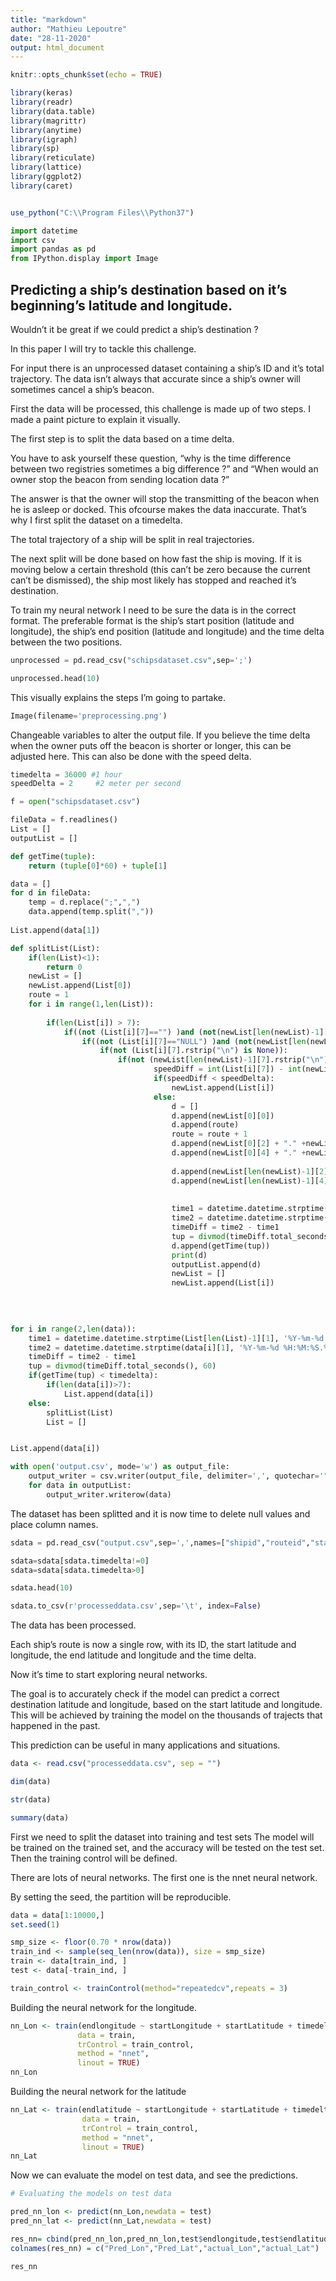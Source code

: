 ---
title: "markdown"
author: "Mathieu Lepoutre"
date: "28-11-2020"
output: html_document
---

```{r setup, include=FALSE}
knitr::opts_chunk$set(echo = TRUE)

library(keras)
library(readr)
library(data.table)
library(magrittr)
library(anytime)
library(igraph)
library(sp)
library(reticulate)
library(lattice)
library(ggplot2)
library(caret)


use_python("C:\\Program Files\\Python37")
```

```{python}
import datetime
import csv
import pandas as pd
from IPython.display import Image
```

## Predicting a ship's destination based on it's beginning's latitude and longitude.

Wouldn't it be great if we could predict a ship's destination ?

In this paper I will try to tackle this challenge.

For input there is an unprocessed dataset containing a ship's ID and it's total trajectory.
The data isn't always that accurate since a ship's owner will sometimes cancel a ship's beacon.

First the data will be processed, this challenge is made up of two steps. I made a paint picture to explain it visually.

The first step is to split the data based on a time delta. 

You have to ask yourself these question, "why is the time difference between two registries sometimes a big difference ?" and  "When would an owner stop the beacon from sending location data ?"

The answer is that the owner will stop the transmitting of the beacon when he is asleep or docked. This ofcourse makes the data inaccurate. That's why I first split the dataset on a timedelta. 

The total trajectory of a ship will be split in real trajectories.

The next split will be done based on how fast the ship is moving. If it is moving below a certain threshold (this can't be zero because the current can't be dismissed), the ship most likely has stopped and reached it's destination.



To train my neural network I need to be sure the data is in the correct format.
The preferable format is the ship's start position (latitude and longitude), the ship's end position (latitude and longitude) and the time delta between the two positions.



```{python}
unprocessed = pd.read_csv("schipsdataset.csv",sep=';')
```

```{python}
unprocessed.head(10)
```

This visually explains the steps I'm going to partake.

```{python}
Image(filename='preprocessing.png')
```

Changeable variables to alter the output file. If you believe the time delta when the owner puts off the beacon is shorter or longer, this can be adjusted here. This can also be done with the speed delta.

```{python}
timedelta = 36000 #1 hour
speedDelta = 2     #2 meter per second
```



```{python}
f = open("schipsdataset.csv")
```

```{python}
fileData = f.readlines()
List = []
outputList = []
```


```{python}
def getTime(tuple):
    return (tuple[0]*60) + tuple[1]
```



```{python}
data = []
for d in fileData:
    temp = d.replace(";",",")
    data.append(temp.split(","))
  
List.append(data[1])
```




```{python}
def splitList(List):
    if(len(List)<1):
        return 0
    newList = []
    newList.append(List[0])
    route = 1
    for i in range(1,len(List)):
        
        if(len(List[i]) > 7):
            if((not (List[i][7]=="") )and (not(newList[len(newList)-1][7] == "") )):
                if((not (List[i][7]=="NULL") )and (not(newList[len(newList)-1][7] == "NULL") )):
                    if(not (List[i][7].rstrip("\n") is None)):
                        if(not (newList[len(newList)-1][7].rstrip("\n") is None)):
                                speedDiff = int(List[i][7]) - int(newList[len(newList)-1][7])
                                if(speedDiff < speedDelta):
                                    newList.append(List[i])
                                else:
                                    d = []
                                    d.append(newList[0][0])
                                    d.append(route)
                                    route = route + 1
                                    d.append(newList[0][2] + "." +newList[0][3])
                                    d.append(newList[0][4] + "." +newList[0][5])
                                    
                                    d.append(newList[len(newList)-1][2] + "."+newList[len(newList)-1][3])
                                    d.append(newList[len(newList)-1][4] + "."+newList[len(newList)-1][5])
                                                                        
                                    
                                    time1 = datetime.datetime.strptime(newList[0][1], '%Y-%m-%d %H:%M:%S.%f')
                                    time2 = datetime.datetime.strptime(newList[len(newList)-1][1], '%Y-%m-%d %H:%M:%S.%f')
                                    timeDiff = time2 - time1
                                    tup = divmod(timeDiff.total_seconds(), 60)    
                                    d.append(getTime(tup))
                                    print(d)
                                    outputList.append(d)
                                    newList = []
                                    newList.append(List[i])
                                    
                                    
                                
```



```{python}
for i in range(2,len(data)):
    time1 = datetime.datetime.strptime(List[len(List)-1][1], '%Y-%m-%d %H:%M:%S.%f')
    time2 = datetime.datetime.strptime(data[i][1], '%Y-%m-%d %H:%M:%S.%f')
    timeDiff = time2 - time1
    tup = divmod(timeDiff.total_seconds(), 60)
    if(getTime(tup) < timedelta):
        if(len(data[i])>7):
            List.append(data[i])
    else:
        splitList(List)
        List = []
```


```{python}
```


```{python}
List.append(data[i])
```

```{python}
with open('output.csv', mode='w') as output_file:
    output_writer = csv.writer(output_file, delimiter=',', quotechar='"', quoting=csv.QUOTE_MINIMAL)
    for data in outputList:        
        output_writer.writerow(data)
```


The dataset has been splitted and it is now time to delete null values and place column names.

```{python}
sdata = pd.read_csv("output.csv",sep=',',names=["shipid","routeid","startLongitude","startLatitude","endlongitude","endlatitude","timedelta"])
```


```{python}
sdata=sdata[sdata.timedelta!=0]
sdata=sdata[sdata.timedelta>0]
```

```{python}
sdata.head(10)
```

```{python}
sdata.to_csv(r'processeddata.csv',sep='\t', index=False)
```

The data has been processed.

Each ship's route is now a single row, with its ID, the start latitude and longitude, the end latitude and longitude and the time delta.


Now it's time to start exploring neural networks.

The goal is to accurately check if the model can predict a correct destination latitude and longitude, based on the start latitude and longitude. This
will be achieved by training the model on the thousands of trajects that happened in the past.


This prediction can be useful in many applications and situations.




```{r}

data <- read.csv("processeddata.csv", sep = "")

dim(data)

str(data)

summary(data)
```


First we need to split the dataset into training and test sets The model will be trained on the trained set, and the accuracy will be tested on the test set.
Then the training control will be defined.

There are lots of neural networks. The first one is the nnet neural network.

By setting the seed, the partition will be reproducible.


```{r}
data = data[1:10000,]
set.seed(1)

```


```{r}
smp_size <- floor(0.70 * nrow(data))
train_ind <- sample(seq_len(nrow(data)), size = smp_size)
train <- data[train_ind, ]
test <- data[-train_ind, ]


```


```{r}
train_control <- trainControl(method="repeatedcv",repeats = 3)
```

Building the neural network for the longitude.

```{r}

nn_Lon <- train(endlongitude ~ startLongitude + startLatitude + timedelta ,
               data = train,
               trControl = train_control,
               method = "nnet", 
               linout = TRUE)
nn_Lon

```
Building the neural network for the latitude

```{r}
nn_Lat <- train(endlatitude ~ startLongitude + startLatitude + timedelta ,
                data = train,
                trControl = train_control,
                method = "nnet", 
                linout = TRUE)
nn_Lat
```

Now we can evaluate the model on test data, and see the predictions.

```{r}
# Evaluating the models on test data

pred_nn_lon <- predict(nn_Lon,newdata = test)
pred_nn_lat <- predict(nn_Lat,newdata = test)

res_nn= cbind(pred_nn_lon,pred_nn_lon,test$endlongitude,test$endlatitude)
colnames(res_nn) = c("Pred_Lon","Pred_Lat","actual_Lon","actual_Lat")


```


```{r}
res_nn
```




